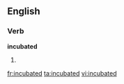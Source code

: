 ==English==

===Verb===
'''incubated'''

# {{past of|[[incubate]]}}

[[fr:incubated]]
[[ta:incubated]]
[[vi:incubated]]